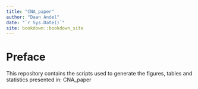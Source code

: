 ```yaml
--- 
title: "CNA_paper"
author: "Daan Andel"
date: "`r Sys.Date()`"
site: bookdown::bookdown_site
---
```


# Preface
This repository contains the scripts used to generate the figures, tables and statistics presented in: CNA_paper

